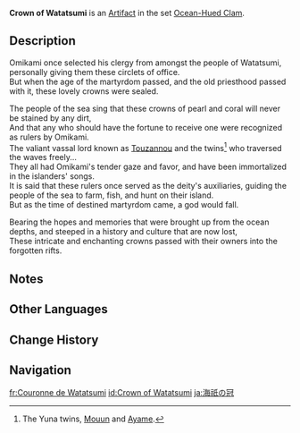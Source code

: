 {{Artifact Infobox
|image = Item Crown of Watatsumi.png
|set   = Ocean-Hued Clam
|piece = Circlet of Logos
}}
{{Description|An ancient, intricate crown that was once used by a forgotten clergy member. Today, this relic has been enshrined with great ceremony by the people of Watatsumi.}}
'''Crown of Watatsumi''' is an [[Artifact]] in the set [[Ocean-Hued Clam]].

==Description==
Omikami once selected his clergy from amongst the people of Watatsumi, personally giving them these circlets of office.<br />But when the age of the martyrdom passed, and the old priesthood passed with it, these lovely crowns were sealed.

The people of the sea sing that these crowns of pearl and coral will never be stained by any dirt,<br />And that any who should have the fortune to receive one were recognized as rulers by Omikami.<br />The valiant vassal lord known as [[Touzannou]] and the twins<ref name="Yuna Twins" group="Note">The Yuna twins, [[Mouun]] and [[Ayame]].</ref> who traversed the waves freely...<br />They all had Omikami's tender gaze and favor, and have been immortalized in the islanders' songs.<br />It is said that these rulers once served as the deity's auxiliaries, guiding the people of the sea to farm, fish, and hunt on their island.<br />But as the time of destined martyrdom came, a god would fall.

Bearing the hopes and memories that were brought up from the ocean depths, and steeped in a history and culture that are now lost,<br />These intricate and enchanting crowns passed with their owners into the forgotten rifts.

==Notes==
{{Reflist|note=q}}

==Other Languages==
{{Other Languages
|en      = Crown of Watatsumi
|zhs     = 海祇之冠
|zhs_rm  = Hǎiqí zhī Guàn
|zht     = 海祇之冠
|zht_rm  = Hǎiqí zhī Guàn
|zh_tl   = Crown of Watatsumi
|ja      = 海祇の冠
|ja_rm   = Watatsumi no Kanmuri
|ja_tl   = Crown of Watatsumi
|ko      = 와타츠미의 왕관
|ko_rm   = Watacheumi-ui Wanggwan
|ko_tl   = Crown of Watatsumi
|es      = Corona de Watatsumi
|es_tl   = Crown of Watatsumi
|fr      = Couronne de Watatsumi
|fr_tl   = Crown of Watatsumi
|ru      = Корона Ватацуми
|ru_tl   = Crown of Watatsumi
|th      = Crown of Watatsumi
|vi      = Vương Miện Watatsumi
|vi_tl   = Watatsumi Crown
|de      = Krone von Watatsumi
|de_tl   = Crown of Watatsumi
|id      = Crown of Watatsumi
|pt      = Coroa de Watatsumi
|pt_tl   = 
|tr      = Watatsumi Tacı
|tr_tl   = 
|it      = Corona di Watatsumi
|it_tl   = 
}}

==Change History==
{{Change History|2.3}}

==Navigation==
{{Artifact Set Navbox|Ocean-Hued Clam}}

[[fr:Couronne de Watatsumi]]
[[id:Crown of Watatsumi]]
[[ja:海祇の冠]]
